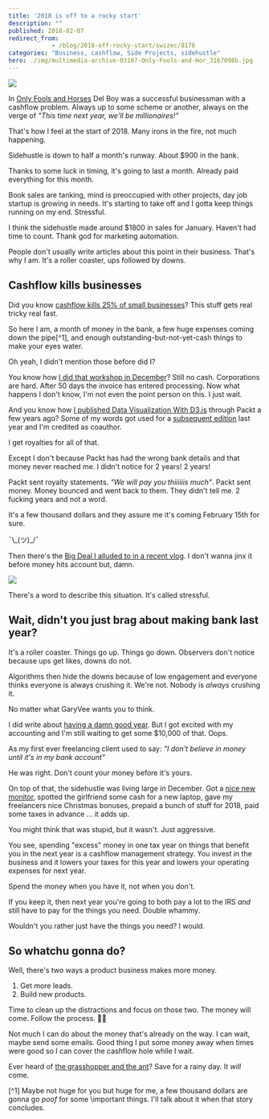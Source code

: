 ```yaml
---
title: '2018 is off to a rocky start'
description: ""
published: 2018-02-07
redirect_from: 
            - /blog/2018-off-rocky-start/swizec/8176
categories: "Business, cashflow, Side Projects, sidehustle"
hero: ./img/multimedia-archive-03167-Only-Fools-and-Hor_3167098b.jpg
---
```

![](./img/multimedia-archive-03167-Only-Fools-and-Hor_3167098b.jpg)



In [Only Fools and Horses](https://en.wikipedia.org/wiki/Only_Fools_and_Horses) Del Boy was a successful businessman with a cashflow problem. Always up to some scheme or another, always on the verge of _&quot;This time next year, we&#x27;ll be millionaires!&quot;_



That&#x27;s how I feel at the start of 2018. Many irons in the fire, not much happening.



Sidehustle is down to half a month&#x27;s runway. About $900 in the bank.



Thanks to some luck in timing, it&#x27;s going to last a month. Already paid everything for this month.



Book sales are tanking, mind is preoccupied with other projects, day job startup is growing in needs. It&#x27;s starting to take off and I gotta keep things running on my end. Stressful.



I think the sidehustle made around $1800 in sales for January. Haven&#x27;t had time to count. Thank god for marketing automation.



People don&#x27;t usually write articles about this point in their business. That&#x27;s why I am. It&#x27;s a roller coaster, ups followed by downs.



## Cashflow kills businesses



Did you know [cashflow kills 25% of small businesses](http://time.com/money/3888448/cash-flow-small-business-startups/)? This stuff gets real tricky real fast.



So here I am, a month of money in the bank, a few huge expenses coming down the pipe\[^1], and enough outstanding-but-not-yet-cash things to make your eyes water.



Oh yeah, I didn&#x27;t mention those before did I?



You know how [I did that workshop in December](https://swizec.com/blog/teaching-backend-devs-react-redux-stubhub-boston/swizec/7952)? Still no cash. Corporations are hard. After 50 days the invoice has entered processing. Now what happens I don&#x27;t know, I&#x27;m not even the point person on this. I just wait.



And you know how [I published Data Visualization With D3.js](https://www.packtpub.com/web-development/data-visualization-d3js) through Packt a few years ago? Some of my words got used for a [subsequent edition](https://www.packtpub.com/web-development/d3js-4x-data-visualization-third-edition) last year and I&#x27;m credited as coauthor.



I get royalties for all of that.



Except I don&#x27;t because Packt has had the wrong bank details and that money never reached me. I didn&#x27;t notice for 2 years! 2 years!



Packt sent royalty statements. _&quot;We will pay you thiiiiiis much&quot;_. Packt sent money. Money bounced and went back to them. They didn&#x27;t tell me. 2 fucking years and not a word.



It&#x27;s a few thousand dollars and they assure me it&#x27;s coming February 15th for sure.



¯\\\_(ツ)\_/¯



Then there&#x27;s the [Big Deal I alluded to in a recent vlog](https://www.youtube.com/watch?v=k5wayr6tYzY&amp;t=1s). I don&#x27;t wanna jinx it before money hits account but, damn.



![](https://memegenerator.net/img/instances/500x/62709854/damn-girl-you-thicker-than-a-bowl-of-oatmeal.jpg)



There&#x27;s a word to describe this situation. It&#x27;s called stressful.



## Wait, didn&#x27;t you just brag about making bank last year?



It&#x27;s a roller coaster. Things go up. Things go down. Observers don&#x27;t notice because ups get likes, downs do not.



Algorithms then hide the downs because of low engagement and everyone thinks everyone is always crushing it. We&#x27;re not. Nobody is _always_ crushing it.



No matter what GaryVee wants you to think.



I did write about [having a damn good year](https://swizec.com/blog/how-i-sidehustled-72167-last-year-and-what-i-wanna-do-next/swizec/8016). But I got excited with my accounting and I&#x27;m still waiting to get some $10,000 of that. Oops.



As my first ever freelancing client used to say: _&quot;I don&#x27;t believe in money until it&#x27;s in my bank account&quot;_



He was right. Don&#x27;t count your money before it&#x27;s yours.



On top of that, the sidehustle was living large in December. Got a [nice new monitor](https://swizec.com/blog/new-5k-monitor-lg-ultrafine-5k/swizec/7955), spotted the girlfriend some cash for a new laptop, gave my freelancers nice Christmas bonuses, prepaid a bunch of stuff for 2018, paid some taxes in advance ... it adds up.



You might think that was stupid, but it wasn&#x27;t. Just aggressive.



You see, spending &quot;excess&quot; money in one tax year on things that benefit you in the next year is a cashflow management strategy. You invest in the business and it lowers your taxes for this year and lowers your operating expenses for next year.



Spend the money when you have it, not when you don&#x27;t.



If you keep it, then next year you&#x27;re going to both pay a lot to the IRS _and_ still have to pay for the things you need. Double whammy.



Wouldn&#x27;t you rather just have the things you need? I would.



## So whatchu gonna do?



Well, there&#x27;s two ways a product business makes more money.



1. Get more leads.
2. Build new products.



Time to clean up the distractions and focus on those two. The money will come. Follow the process. 🙏🏻



Not much I can do about the money that&#x27;s already on the way. I can wait, maybe send some emails. Good thing I put some money away when times were good so I can cover the cashflow hole while I wait.



Ever heard of [the grasshopper and the ant](https://en.wikipedia.org/wiki/The_Ant_and_the_Grasshopper)? Save for a rainy day. It _will_ come.



\[^1] Maybe not huge for you but huge for me, a few thousand dollars are gonna go _poof_ for some \\important things. I&#x27;ll talk about it when that story concludes.